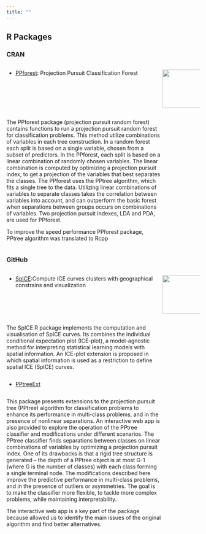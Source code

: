 ```yaml
---
title: ""
---
```

## R Packages

### CRAN
:::: {.columns}
::: {.column width="80%"}
- [PPforest](https://cran.r-project.org/web/packages/randomForest/index.html): Projection Pursuit Classification Forest                 
:::

::: {.column width="20%"}
![](PPF_trans.png){width=100, height=100}
:::
:::

::: {.column width="80%"}
The PPforest package (projection pursuit random forest) contains functions to run a projection pursuit random forest for classification problems. This method utilize combinations of variables in each tree construction. In a random forest each split is based on a single variable, chosen from a subset of predictors. In the PPforest, each split is based on a linear combination of randomly chosen variables. The linear combination is computed by optimizing a projection pursuit index, to get a projection of the variables that best separates the classes. The PPforest uses the PPtree algorithm, which fits a single tree to the data. Utilizing linear combinations of variables to separate classes takes the correlation between variables into account, and can outperform the basic forest when separations between groups occurs on combinations of variables. Two projection pursuit indexes, LDA and PDA, are used for PPforest.

To improve the speed performance PPforest package, PPtree algorithm was translated to Rcpp
:::

### GitHub

:::: {.columns}
::: {.column width="80%"}
- [SpICE](https://github.com/natydasilva/SpICE):Compute ICE curves clusters with geographical constrains and visualization  
:::
::: {.column width="20%"}
![](SpICE_trans.png){width=100, height=100}
:::
:::
::: {.column width="80%"}
The SpICE R package implements the computation and visualisation of SpICE curves. 
Its combines the individual conditional expectation plot (ICE-plot), a model-agnostic method for interpreting statistical learning models with spatial information. An ICE-plot extension is proposed in which spatial information is used as a restriction to define spatial ICE (SpICE) curves. 

:::

- [PPtreeExt](https://github.com/natydasilva/PPtreeExt)

::: {.column width="80%"}
This package presents extensions to the projection pursuit tree (PPtree) algorithm for classification problems to enhance its performance in multi-class problems, and in the presence of nonlinear separations. An interactive web app is also provided to explore the operation of the PPtree classifier and modifications under different scenarios.
The PPtree classifier finds separations between classes on linear combinations of variables by optimizing a projection pursuit index. One of its drawbacks is that a rigid tree structure is generated -- the depth of a PPtree object is at most G-1 (where G is the number of classes) with each class forming a single terminal node.
The modifications described here improve the predictive performance in multi-class problems, and in the presence of outliers or asymmetries.
The goal is to make the classifier more flexible, to tackle more complex problems, while maintaining interpretability.

The interactive web app is a key part of the package because allowed us to identify the main issues of the original algorithm and find better alternatives.
:::
